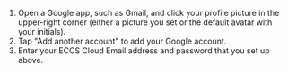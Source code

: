 1. Open a Google app, such as Gmail, and click your profile picture in the upper-right corner (either a picture you set or the default avatar with your initials).
2. Tap "Add another account" to add your Google account.
3. Enter your ECCS Cloud Email address and password that you set up above.
